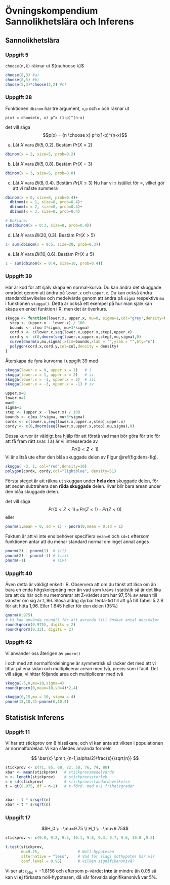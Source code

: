 # Övningskompendium Sannolikhetslära och Inferens

## Sannolikhetslära


### Uppgift 5 {-}
`choose(n,k)` räknar ut ${n\choose k}$ 
```r
choose(8,3) #a)
choose(8,5) #b)
choose(5,3)*choose(3,2) #c)


```


### Uppgift 28{-}

Funktionen `dbinom` har tre argument, `x`,`p` och `n` och räknar ut

`p(x) = choose(n, x) p^x (1-p)^(n-x)`

det vill säga
$$p(x) = {n \choose x}  p^x(1-p)^{n-x}$$

(a) Låt $X$ vara $Bi(5, 0.2)$. Bestäm $Pr(X = 2)$

```r
dbinom(x = 2, size=5, prob=0.2) 
```

(b) Låt $X$ vara $Bi(5, 0.8)$. Bestäm $Pr(X = 3)$
```r
dbinom(x = 3, size=5, prob=0.8) 
```
(c) Låt $X$ vara $Bi (8, 0.4)$. Bestäm $Pr(X \le 3)$
Nu har vi $\leq$ istället för $=$, vilket gör att vi måste summera
```r
dbinom(x = 0, size=8, prob=0.4)+
  dbinom(x = 1, size=8, prob=0.4)+
  dbinom(x = 2, size=8, prob=0.4)+
  dbinom(x = 3, size=8, prob=0.4)

# Enklare:
sum(dbinom(x = 0:3, size=8, prob=0.4))
```
(d) Låt $X$ vara $Bi(20, 0.3)$. Bestäm $Pr(X > 5)$ 
```r
1- sum(dbinom(x = 0:5, size=20, prob=0.3))
```

(e) Låt $X$ vara $Bi (10, 0.6)$. Bestäm $Pr(X \le 5)$

```r
1 - sum(dbinom(x = 0:4, size=10, prob=0.4))
```





### Uppgift 39 {-}

Här är kod för att själv skapa en normal-kurva. Du kan ändra det skuggade området genom att ändra på `lower.x` och `upper.x`. Du kan också ändra standarddavvikelse och medelvärde genom att ändra på `sigma` respektive `mu` i funktionen `skugga()`. Detta är också ett exempel på hur man själv kan skapa en enkel funktion i R, men det är överkurs. 
```r
skugga <- function(lower.x, upper.x, mu=0, sigma=1,col="grey",density=NULL){
  step <- (upper.x - lower.x) / 100
  bounds <- c(mu-3*sigma, mu+3*sigma)
  cord.x <- c(lower.x,seq(lower.x,upper.x,step),upper.x)
  cord.y <- c(0,dnorm(seq(lower.x,upper.x,step),mu,sigma),0)
  curve(dnorm(x,mu,sigma),xlim=bounds,xlab = "",ylab = "",bty="n") 
  polygon(cord.x,cord.y,col=col,density = density)
}
```

Återskapa de fyra kurvorna i uppgift 39 med



```r
skugga(lower.x = 0, upper.x = 1)   # i
skugga(lower.x = 1, upper.x = 2)   # ii
skugga(lower.x = -1, upper.x = 2)  # iii
skugga(lower.x = -3, upper.x = -1) # iv
```

```r
upper.x=0
lower.x=1
mu=0
sigma=1
step <- (upper.x - lower.x) / 100
bounds <- c(mu-3*sigma, mu+3*sigma)
cordx <- c(lower.x,seq(lower.x,upper.x,step),upper.x)
cordy <- c(0,dnorm(seq(lower.x,upper.x,step),mu,sigma),0)
```

Dessa kurvor är väldigt bra hjälp för att förstå vad man bör göra för trix för att få fram rätt svar. I a) är vi intresserade av $$Pr(0<Z<1)$$ Vi är alltså ute efter den blåa skuggade delen av Figur \@ref(fig:dens-fig). 

```r
skugga( -3, 1, col="red",density=10)
polygon(cordx, cordy,col="lightblue", density=51)
```

Första steget är att räkna ut skuggan under **hela den** skuggade delen, för att sedan subtrahera den **röda skuggade** delen. Kvar blir bara arean under den blåa skuggade delen.

det vill säga
$$Pr(0<Z<1) \,=\, Pr(Z<1) \,- \,Pr(Z<0)$$
eller
```r
pnorm(1,mean = 0, sd = 1) - pnorm(0,mean = 0,sd = 1)
```

Faktum är att vi inte ens behöver specifiera `mean=0` och `sd=1` eftersom funktionen antar att du menar standard normal om inget annat anges

```r
pnorm(2) - pnorm(1)  # (ii)
pnorm(2) - pnorm(-1) # (iii)
pnorm(-1)            # (iv)
```


### Uppgift 40 {-}
Även detta är väldigt enkelt i R. Observera att om du tänkt att läsa om än bara en enda högskolepoäng mer än vad som krävs i statistik så är det lika bra att du här och nu memorerar att Z-värdet som har $97,5 \%$ av arean till vänster om sig är $1,96$. Slösa aldrig dyrbar tenta-tid till att gå till Tabell 5.2.B för att hitta 1,96. Eller 1.645 heller för den delen ($95 \%$)

```r
qnorm(0.975)
# Vi kan använda round() för att avrunda till önskat antal decimaler
round(qnorm(0.975), digits = 2)
round(qnorm(0.33), digits = 2)
```

### Uppgift 42 {-}
Vi använder oss återigen av `pnorm()`

I och med att normalfördelningne är symmetrisk så räcker det med att vi tittar på ena sidan och multiplicerar arean med två, precis som i facit. Det vill säga, vi hittar följande area och multiplicerar med två

```r
skugga(-5,0,mu=10,sigma=4)
round(pnorm(0,mean=10,sd=4)*2,4)
```

```r
skugga(6,15,mu = 10, sigma = 4)
pnorm(15,10,4)-pnorm(6,10,4)
```



## Statistisk Inferens

### Uppgift 11 {-}
Vi har ett stickprov om 8 hissåkare, och vi kan anta att vikten i populationen är normalfördelad. Vi kan således använda formeln

$$ \bar{x} \pm t_{n-1,\alpha/2}\frac{s}{\sqrt{n}} $$
```r
stickprov <- c(71, 85, 68, 72, 58, 76, 74, 80)
xbar <- mean(stickprov)   # stickprovsmedelvärde
n <- length(stickprov)    # stickprovsstorlek
s = sd(stickprov)         # stickprovsstandardavvikelse
t = qt(0.975, df = n-1)   # t-förd. med n-1 frihetsgrader


xbar - t * s/sqrt(n)
xbar + t * s/sqrt(n)
```


### Uppgift 17 {-}
$$H_0 \: : \mu=9.75 \\ H_1 \: : \mu<9.75$$
```r
stickprov <- c(9.0, 9.2, 9.5, 10.1, 9.8, 9.3, 9.7, 9.6, 10.0 ,9.2)

t.test(stickprov,
       mu=9.75,                 # Noll-hypotesen
       alternative = "less",    # Vad för slags mothypotes har vi? 
       conf.level = 0.95)       # Vilken signifikansnivå?

```
Vi ser att $t_{obs} = -1.8156$ och eftersom p-värdet **inte** är mindre än $0.05$ så kan vi **ej** förkasta noll-hypotesen, då vår förvalda signifikansnivå var $5 \%$.  



